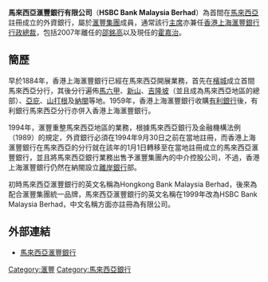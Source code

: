 {{unreferenced|time=2018-03-28T13:57:43+00:00}}
{{Infobox Company |   
  company_name = 馬來西亞滙豐銀行有限公司<br>(HSBC Bank Malaysia Berhad) |   
  company_logo = [[File:HSBC_滙豐.svg|200px]] |  
  company_type = 有限公司 |
  company_slogan =  The world's local bank | 
  parent = [[滙豐控股有限公司|滙豐控股有限公司]]|
  foundation = 1884年 |   
  location = [[馬來西亞|馬來西亞]] |   
  key_people =  |   
  industry=金融業|
  num_employees =  |   
  homepage = [http://www.hsbc.com.my www.hsbc.com.my] ,}}
'''馬來西亞滙豐銀行有限公司'''（'''HSBC Bank Malaysia Berhad'''）為首間在[[馬來西亞|馬來西亞]]註冊成立的外資銀行，屬於[[滙豐集團|滙豐集團]]成員，通常該行[[主席|主席]]亦兼任[[香港上海滙豐銀行|香港上海滙豐銀行]][[行政總裁|行政總裁]]，包括2007年離任的[[邵銘高|邵銘高]]以及現任的[[霍嘉治|霍嘉治]]。

==簡歷==
早於1884年，香港上海滙豐銀行已經在馬來西亞開展業務，首先在[[檳城|檳城]]成立首間馬來西亞分行，其後分行遍佈[[馬六甲|馬六甲]]、[[新山|新山]]、[[吉隆坡|吉隆坡]]（並且成為馬來西亞地區的總部）、[[亞庇|亞庇]]、[[山打根|山打根]]及[[納閩|納閩]]等地。1959年，香港上海滙豐銀行收購[[有利銀行|有利銀行]]後，有利銀行馬來西亞分行亦併入香港上海滙豐銀行。

1994年，滙豐重整馬來西亞地區的業務，根據馬來西亞銀行及金融機構法例（1989）的規定，外資銀行必須在1994年9月30日之前在當地註冊，而香港上海滙豐銀行在馬來西亞的分行就在該年的1月1日轉移至在當地註冊成立的馬來西亞滙豐銀行，並且將馬來西亞銀行業務出售予滙豐集團內的中介控股公司，不過，香港上海滙豐銀行仍然在納閩設立[[離岸銀行|離岸銀行]]部。

初時馬來西亞滙豐銀行的英文名稱為Hongkong Bank Malaysia Berhad，後來為配合滙豐集團統一品牌，馬來西亞滙豐銀行的英文名稱在1999年改為HSBC Bank Malaysia Berhad，中文名稱方面亦註冊為有限公司。

==外部連結==
{{Portal|马来西亚}}
* [http://www.hsbc.com.my/ 馬來西亞滙豐銀行] {{Wayback|url=http://www.hsbc.com.my/ |date=20210524143628 }}

{{汇丰集团}}
{{Authority control}}

[[Category:滙豐|Category:滙豐]] 
[[Category:馬來西亞銀行|Category:馬來西亞銀行]]


{{Bank-stub}}